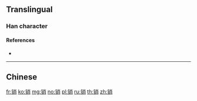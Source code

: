 {{character info/new}}
{{also|銷}}
==Translingual==

===Han character===
{{Han char|rn=167|rad=钅|as=07|sn=12|four=|canj=CFB,OPFB,XCFB|ids=⿰钅肖}}

====References====
* {{Han ref|kx=1328.061|hdz=64207.010|uh=9500|ud=38144}}

----

==Chinese==
{{zh-see|銷}}

[[fr:销]]
[[ko:销]]
[[mg:销]]
[[no:销]]
[[pl:销]]
[[ru:销]]
[[th:销]]
[[zh:销]]